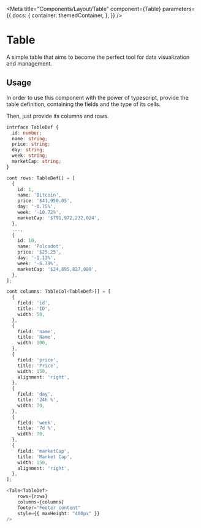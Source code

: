 
<Meta
    title="Components/Layout/Table"
    component={Table}
    parameters={{
        docs: {
            container: themedContainer,
        },
    }}
/>

# Table

A simple table that aims to become the perfect tool for data visualization and management.

<Canvas>
    <Row justifyContent="center">
        <TableExample />
    </Row>
</Canvas>

## Usage

In order to use this component with the power of typescript, provide the table definition, containing the fields and the type of its cells.

Then, just provide its columns and rows.

```typescript
intrface TableDef {
  id: number;
  name: string;
  price: string;
  day: string;
  week: string;
  marketCap: string;
}
```

```typescript
cont rows: TableDef[] = [
  {
    id: 1,
    name: 'Bitcoin',
    price: '$41,950.05',
    day: '-0.75%',
    week: '-10.72%',
    marketCap: '$791,972,232,024',
  },
  ...,
  {
    id: 10,
    name: 'Polcadot',
    price: '$25.25',
    day: '-1.13%',
    week: '-6.79%',
    marketCap: '$24,895,827,088',
  },
];
```

```typescript
cont columns: TableCol<TableDef>[] = [
  {
    field: 'id',
    title: 'ID',
    width: 50,
  },
  {
    field: 'name',
    title: 'Name',
    width: 100,
  },
  {
    field: 'price',
    title: 'Price',
    width: 150,
    alignment: 'right',
  },
  {
    field: 'day',
    title: '24h %',
    width: 70,
  },
  {
    field: 'week',
    title: '7d %',
    width: 70,
  },
  {
    field: 'marketCap',
    title: 'Market Cap',
    width: 150,
    alignment: 'right',
  },
];
```

```typescript jsx
<Tale<TableDef>
    rows={rows}
    columns={columns}
    footer="Footer content"
    style={{ maxHeight: "400px" }}
/>
```
